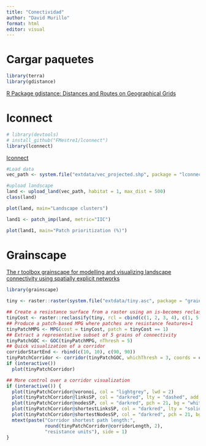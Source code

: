 ---
title: "Conectividad"
author: "David Murillo"
format: html
editor: visual
---

# Cargar paquetes

```{r}
library(terra)
library(gdistance)
```

[R Package gdistance: Distances and Routes on Geographical Grids](https://www.jstatsoft.org/article/view/v076i13) 

# Iconnect

```{r}
# library(devtools)
# install_github("FMestre1/lconnect")
library(lconnect)
```

[Iconnect](https://doi.org/10.1016/j.ecolmodel.2023.110489)

```{r}
#Load data
vec_path <- system.file("extdata/vec_projected.shp", package = "lconnect")
```

```{r}
#upload landscape
land <- upload_land(vec_path, habitat = 1, max_dist = 500)
class(land)

```


```{r}
plot(land, main="Landscape clusters")
```

```{r}
land1 <- patch_imp(land, metric="IIC")
```

```{r}
plot(land1, main="Patch prioritization (%)")
```

# Grainscape

[The r toolbox grainscape for modelling and visualizing landscape connectivity using spatially explicit networks](https://doi.org/10.1111/2041-210X.13350)


```{r}
library(grainscape)

tiny <- raster::raster(system.file("extdata/tiny.asc", package = "grainscape"))

## Create a resistance surface from a raster using an is-becomes reclassification
tinyCost <- raster::reclassify(tiny, rcl = cbind(c(1, 2, 3, 4), c(1, 5, 10, 12)))
## Produce a patch-based MPG where patches are resistance features=1
tinyPatchMPG <- MPG(cost = tinyCost, patch = tinyCost == 1)
## Extract a representative subset of 5 grains of connectivity
tinyPatchGOC <- GOC(tinyPatchMPG, nThresh = 5)
## Quick visualization of a corridor
corridorStartEnd <- rbind(c(10, 10), c(90, 90))
tinyPatchCorridor <- corridor(tinyPatchGOC, whichThresh = 3, coords = corridorStartEnd)
if (interactive())
  plot(tinyPatchCorridor)

## More control over a corridor visualization
if (interactive()) {
  plot(tinyPatchCorridor@voronoi, col = "lightgrey", lwd = 2)
  plot(tinyPatchCorridor@linksSP, col = "darkred", lty = "dashed", add = TRUE)
  plot(tinyPatchCorridor@nodesSP, col = "darkred", pch = 21, bg = "white", add = TRUE)
  plot(tinyPatchCorridor@shortestLinksSP, col = "darkred", lty = "solid", lwd = 2, add = TRUE)
  plot(tinyPatchCorridor@shortestNodesSP, col = "darkred", pch = 21, bg = "darkred", add = TRUE)
  mtext(paste("Corridor shortest path length:",
              round(tinyPatchCorridor@corridorLength, 2),
              "resistance units"), side = 1)
}
```

